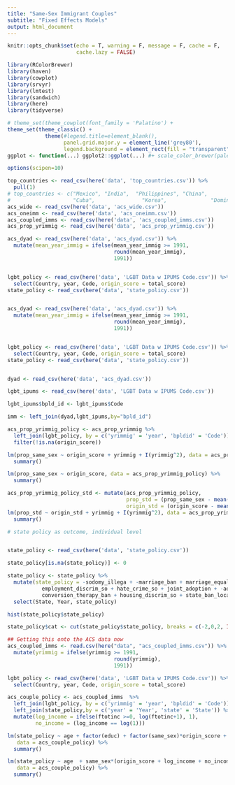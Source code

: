 ```yaml
---
title: "Same-Sex Immigrant Couples"
subtitle: "Fixed Effects Models"
output: html_document
---
```


```r
knitr::opts_chunk$set(echo = T, warning = F, message = F, cache = F,
                      cache.lazy = FALSE)

library(RColorBrewer)
library(haven)
library(cowplot)
library(srvyr)
library(lmtest)
library(sandwich)
library(here)
library(tidyverse)

# theme_set(theme_cowplot(font_family = 'Palatino') + 
theme_set(theme_classic() + 
            theme(#legend.title=element_blank(), 
                  panel.grid.major.y = element_line('grey80'),
                  legend.background = element_rect(fill = "transparent")))
ggplot <- function(...) ggplot2::ggplot(...) #+ scale_color_brewer(palette="Dark2")

options(scipen=10)
```

```r
top_countries <- read_csv(here('data', 'top_countries.csv')) %>%
  pull(1)
# top_countries <- c("Mexico", "India",  "Philippines", "China",              "El Salvador", "Vietnam",
#                    "Cuba",               "Korea",              "Dominican Republic", "Guatemala" ) 
acs_wide <- read_csv(here('data', 'acs_wide.csv'))
acs_oneimm <- read_csv(here('data', 'acs_oneimm.csv'))
acs_coupled_imms <- read_csv(here('data', 'acs_coupled_imms.csv'))
acs_prop_yrimmig <- read_csv(here('data', 'acs_prop_yrimmig.csv'))

acs_dyad <- read_csv(here('data', 'acs_dyad.csv')) %>%
  mutate(mean_year_immig = ifelse(mean_year_immig >= 1991, 
                                  round(mean_year_immig),
                                  1991))


lgbt_policy <- read_csv(here('data', 'LGBT Data w IPUMS Code.csv')) %>%
  select(Country, year, Code, origin_score = total_score)
state_policy <- read_csv(here('data', 'state_policy.csv'))


acs_dyad <- read_csv(here('data', 'acs_dyad.csv')) %>%
  mutate(mean_year_immig = ifelse(mean_year_immig >= 1991, 
                                  round(mean_year_immig),
                                  1991))


lgbt_policy <- read_csv(here('data', 'LGBT Data w IPUMS Code.csv')) %>%
  select(Country, year, Code, origin_score = total_score)
state_policy <- read_csv(here('data', 'state_policy.csv'))



```


```r
dyad <- read_csv(here('data', 'acs_dyad.csv'))

lgbt_ipums <- read_csv(here('data', 'LGBT Data w IPUMS Code.csv'))

lgbt_ipums$bpld_id <- lgbt_ipums$Code

imm <- left_join(dyad,lgbt_ipums,by="bpld_id")

```


```r
acs_prop_yrimmig_policy <- acs_prop_yrimmig %>%
  left_join(lgbt_policy, by = c('yrimmig' = 'year', 'bpldid' = 'Code')) %>%
  filter(!is.na(origin_score))

lm(prop_same_sex ~ origin_score + yrimmig + I(yrimmig^2), data = acs_prop_yrimmig_policy) %>%
  summary()

lm(prop_same_sex ~ origin_score, data = acs_prop_yrimmig_policy) %>%
  summary()

acs_prop_yrimmig_policy_std <- mutate(acs_prop_yrimmig_policy, 
                                      prop_std = (prop_same_sex - mean(prop_same_sex))/sd(prop_same_sex),
                                      origin_std = (origin_score - mean(origin_score))/sd(origin_score))
lm(prop_std ~ origin_std + yrimmig + I(yrimmig^2), data = acs_prop_yrimmig_policy_std) %>%
  summary()


```

```r
# state policy as outcome, individual level


state_policy <- read_csv(here('data', 'state_policy.csv'))

state_policy[is.na(state_policy)] <- 0

state_policy <- state_policy %>%
  mutate(state_policy = -sodomy_illega + -marriage_ban + marriage_equality + civil_union + 
           employment_discrim_so + hate_crime_so + joint_adoption + -adoption_religious_freedom +
           conversion_therapy_ban + housing_discrim_so + state_ban_local_nondiscrimimation) %>%
  select(State, Year, state_policy)

hist(state_policy$state_policy)

state_policy$cat <- cut(state_policy$state_policy, breaks = c(-2,0,2, Inf), labels = c("Repressive", "Neutral", "Progressive"))    

## Getting this onto the ACS data now
acs_coupled_imms <- read.csv(here("data", "acs_coupled_imms.csv")) %>%
  mutate(yrimmig = ifelse(yrimmig >= 1991, 
                                  round(yrimmig),
                                  1991))

lgbt_policy <- read_csv(here('data', 'LGBT Data w IPUMS Code.csv')) %>%
  select(Country, year, Code, origin_score = total_score)

acs_couple_policy <- acs_coupled_imms  %>%
  left_join(lgbt_policy, by = c('yrimmig' = 'year', 'bpldid' = 'Code')) %>%
  left_join(state_policy,by = c('year' = 'Year', 'state' = 'State')) %>%
  mutate(log_income = ifelse(ftotinc >=0, log(ftotinc+1), 1),
         no_income = (log_income == log(1)))

lm(state_policy ~ age + factor(educ) + factor(same_sex)*origin_score + factor(nchild) + yrimmig,
   data = acs_couple_policy) %>%
  summary()

lm(state_policy ~ age  + same_sex*(origin_score + log_income + no_income) + yrimmig,
   data = acs_couple_policy) %>%
  summary()


```

